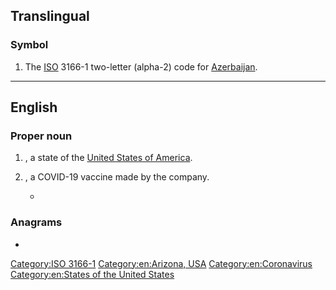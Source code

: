 {{also|Appendix:Variations of "az"}}
==Translingual==

===Symbol===
{{head|mul|symbol}}
# The [[ISO]] 3166-1 two-letter (alpha-2) code for [[Azerbaijan]].

----

==English==

===Proper noun===
{{en-proper noun}}

# {{abbreviation of|en|Arizona|nodot=1}}, a state of the [[United States of America]].
# {{abbreviation of|en|AstraZeneca|nodot=1}}, a COVID-19 vaccine made by the {{w|AstraZeneca}} company.
#* {{quote-journal|1=en|date=2 July 2021|journal=The NT News|place=Darwin|page=22|column=3|text=Risks? Suck it up buttercup. The risk of death by Covid is real and so many others of your age had '''AZ''' with limited ill or side-effects.}}

[[Category:ISO 3166-1]]

===Anagrams===
* {{anagrams|en|a=az|'za|ZA|za}}

[[Category:en:Arizona, USA]]
[[Category:en:Coronavirus]]
[[Category:en:States of the United States]]